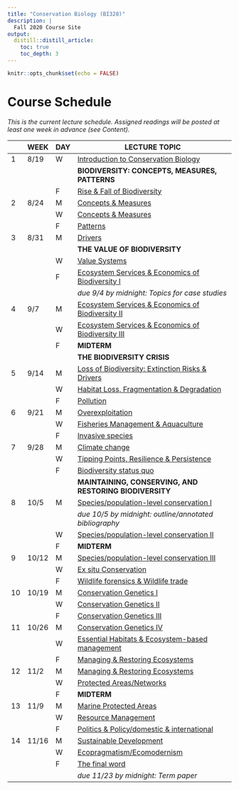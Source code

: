```yaml
---
title: "Conservation Biology (BI328)"
description: |
  Fall 2020 Course Site
output:
  distill::distill_article:
    toc: true
    toc_depth: 3
---
```


```r

knitr::opts_chunk$set(echo = FALSE)

```

# Course Schedule

*This is the current lecture schedule. Assigned readings will be posted at least one week in advance (see Content).*

::: l-body

| | WEEK  |DAY| LECTURE TOPIC                                                                           |
|-|-------|---|-----------------------------------------------------------------------------------------|
|1|	8/19  |	W	| [Introduction to Conservation Biology](https://bi328.netlify.app/lect_1)                |
|	|	      |   | **BIODIVERSITY: CONCEPTS, MEASURES, PATTERNS**                                          |
| |       | F	| [Rise & Fall of Biodiversity](https://bi328.netlify.app/lect_2)                         |
|2|	8/24	| M |	[Concepts & Measures](https://bi328.netlify.app/lect_2)                                 |
| |       |	W |	[Concepts & Measures](https://bi328.netlify.app/lect_2)                                |
| |       | F	| [Patterns](https://bi328.netlify.app/lect_2)                                            |
|3| 8/31	| M	| [Drivers](https://bi328.netlify.app/lect_2)                                             |
|	|	      |   | **THE VALUE OF BIODIVERSITY**	                                                          |
| |       | W	| [Value Systems](https://bi328.netlify.app/lect_3)                                       |
| |       | F	| [Ecosystem Services & Economics of Biodiversity I](https://bi328.netlify.app/lect_3)    |
| |       |   | *due 9/4 by midnight: Topics for case studies*                                          |
|4| 9/7	  | M	| [Ecosystem Services & Economics of Biodiversity II](https://bi328.netlify.app/lect_3)   |
| |       | W	| [Ecosystem Services & Economics of Biodiversity III](https://bi328.netlify.app/lect_3)  | 
| |       | F	| **MIDTERM**	                                                                            |
|	|	      |   | **THE BIODIVERSITY CRISIS**                                                             |
|5|	9/14	| M |	[Loss of Biodiversity: Extinction Risks & Drivers](https://bi328.netlify.app/lect_4)    |
| |       | W	| [Habitat Loss, Fragmentation & Degradation](https://bi328.netlify.app/lect_4)           |
| |       | F	| [Pollution](https://bi328.netlify.app/lect_4)                                           |
|6|	9/21	| M	| [Overexploitation](https://bi328.netlify.app/lect_4)                                    |
| |       | W	| [Fisheries Management & Aquaculture](https://bi328.netlify.app/lect_4)                  |
| |       | F	| [Invasive species](https://bi328.netlify.app/lect_4)                                    |
|7|	9/28	| M	| [Climate change](https://bi328.netlify.app/lect_4)                                      |
| |       | W	| [Tipping Points, Resilience & Persistence](https://bi328.netlify.app/lect_4)            |
| |       | F	| [Biodiversity status quo](https://bi328.netlify.app/lect_4)                             |
|	|	      |   | **MAINTAINING, CONSERVING, AND RESTORING BIODIVERSITY**	                                |
|8| 10/5  | M	| [Species/population-level conservation I](https://bi328.netlify.app/lect_20)            |
| |       |   | *due 10/5 by midnight: outline/annotated bibliography*                                  |
| |       | W |	[Species/population-level conservation II](https://bi328.netlify.app/lect_21)           |
| |       | F	| **MIDTERM**                                                                             |
|9|	10/12 |	M	| [Species/population-level conservation III](https://bi328.netlify.app/lect_22)          |
| |       | W	| [Ex situ Conservation](https://bi328.netlify.app/lect_23)                               |
| |       | F	| [Wildlife forensics & Wildlife trade](https://bi328.netlify.app/lect_24)                |
|10| 10/19| M |	[Conservation Genetics I](https://bi328.netlify.app/lect_25)                            |
| |       | W |	[Conservation Genetics II](https://bi328.netlify.app/lect_26)                           |
| |       | F |	[Conservation Genetics III](https://bi328.netlify.app/lect_27)                          |
|11| 10/26| M |	[Conservation Genetics IV](https://bi328.netlify.app/lect_28)                           |
| |       | W |	[Essential Habitats & Ecosystem-based management](https://bi328.netlify.app/lect_29)    |
| |       | F |	[Managing & Restoring Ecosystems](https://bi328.netlify.app/lect_30)                    |
|12| 11/2 | M	| [Managing & Restoring Ecosystems](https://bi328.netlify.app/lect_31)                    |
| |       | W	| [Protected Areas/Networks](https://bi328.netlify.app/lect_32)                           |
| |       | F	| **MIDTERM**	                                                                            |
|13| 11/9 |	M	| [Marine Protected Areas](https://bi328.netlify.app/lect_33)                             |
| |       | W	| [Resource Management](https://bi328.netlify.app/lect_34)                                |
| |       | F	| [Politics & Policy/domestic & international](https://bi328.netlify.app/lect_35)         |
|14| 11/16| M	| [Sustainable Development](https://bi328.netlify.app/lect_36)                            |
| |       | W |	[Ecopragmatism/Ecomodernism](https://bi328.netlify.app/lect_37)                         |
| |       | F |	[The final word](https://bi328.netlify.app/lect_38)                                     |
| |       |   | *due 11/23 by midnight: Term paper*                                                     |

:::

